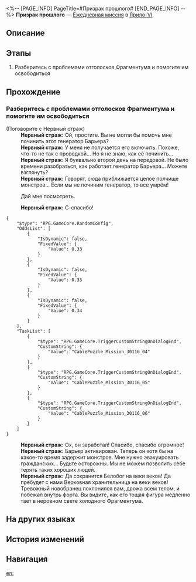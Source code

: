 <%-- [PAGE_INFO]
PageTitle=#Призрак прошлого#
[END_PAGE_INFO] --%>
{{Дополнить|Диалоги.}}
{{Миссия Инфобокс
|id              = 3011609
|Название        = 
|Изображение     = Миссия Призрак прошлого.png
|Тип             = Ежедневная миссия
|Событие         = 
|Глава           = 
|Условия         = 
|Персонажи       = Нервный страж; Первопроходец
|СтартЛокация    = [[Ярило-VI]] — [[Коридор исчезающего эха]]
|Мир             = Ярило-VI
|Предыдущая      = 
|Следующая       = 
|Награды         = Кредиты*5 000
}}
'''Призрак прошлого''' — [[Ежедневная миссия]] в [[Ярило-VI]].

==Описание==
{{Описание|<!--официальное описание из Перекрёстка судеб-->}}

==Этапы==
# Разберитесь с проблемами отголосков Фрагментума и помогите им освободиться

==Прохождение==
{{Дополнить}}
===Разберитесь с проблемами отголосков Фрагментума и помогите им освободиться===
{{Описание миссии|тип=Ежедневная миссия|локация=Коридор исчезающего эха|Среброгривые Стражи наткнулись на отголоски Фрагментума. Они не смогли их освободить, поскольку прижизненные желания призраков не были исполнены. Нужно им помочь.<br />Похоже, воин Среброгривых Стражей хочет починить генератор Барьера...}}
{{Диалог Начало}}

;(Поговорите с Нервный страж)
:'''Нервный страж:''' Ой, простите. Вы не могли бы помочь мне починить этот генератор Барьера?
:'''Нервный страж:''' У меня не получается его включить. Похоже, что-то не так с проводкой... Но я не знаю, как её починить...
:'''Нервный страж:''' Я буквально второй день на передовой. Не было времени разобраться, как работает генератор Барьера... Можете взглянуть?
:'''Нервный страж:''' Говорят, сюда приближается целое полчище монстров... Если мы не починим генератор, то все умрём!
:{{Диалог|Стрелка}} Дай мне посмотреть.
:'''Нервный страж:''' С-спасибо!
<pre>{
	"$type": "RPG.GameCore.RandomConfig",
	"OddsList": [
		{
			"IsDynamic": false,
			"FixedValue": {
				"Value": 0.33
			}
		},
		{
			"IsDynamic": false,
			"FixedValue": {
				"Value": 0.33
			}
		},
		{
			"IsDynamic": false,
			"FixedValue": {
				"Value": 0.34
			}
		}
	],
	"TaskList": [
		{
			"$type": "RPG.GameCore.TriggerCustomStringOnDialogEnd",
			"CustomString": {
				"Value": "CablePuzzle_Mission_30116_04"
			}
		},
		{
			"$type": "RPG.GameCore.TriggerCustomStringOnDialogEnd",
			"CustomString": {
				"Value": "CablePuzzle_Mission_30116_05"
			}
		},
		{
			"$type": "RPG.GameCore.TriggerCustomStringOnDialogEnd",
			"CustomString": {
				"Value": "CablePuzzle_Mission_30116_06"
			}
		}
	]
}</pre>
:'''Нервный страж:''' Ох, он заработал! Спасибо, спасибо огромное!
:'''Нервный страж:''' Барьер активирован. Теперь он хотя бы на какое-то время задержит монстров. Мне нужно эвакуировать гражданских... Будьте осторожны. Мы не можем позволить себе терять таких хороших людей.
:'''Нервный страж:''' Да сохранится Белобог на веки веков! Да пребудет с нами Верховная хранительница на веки веков!
:Тревожный новобранец поклонился вам, дрожа всем телом, и побежал внутрь форта. Вы видите, как его тощая фигура медленно тает в неровном свете холодного Фрагментума.
{{Диалог Конец}}

==На других языках==
{{На других языках
|en   = Ghost of the Past
|zhs  = 过去之灵
|zht  = 過去之靈
|ja   = 過去の霊
|ko   = 과거의 영혼
|es   = Un fantasma del pasado
|fr   = Fantôme du passé
|ru   = Призрак прошлого
|th   = วิญญาณจากอดีต
|vi   = Linh Hồn Xưa Cũ
|de   = Geist aus der Vergangenheit
|id   = Hantu dari Masa Lalu
|pt   = Fantasma do Passado
}}

==История изменений==
{{История изменений|3.5}}

==Навигация==
{{Ежедневная миссия Навбокс|Глава }}

[[en:]]
